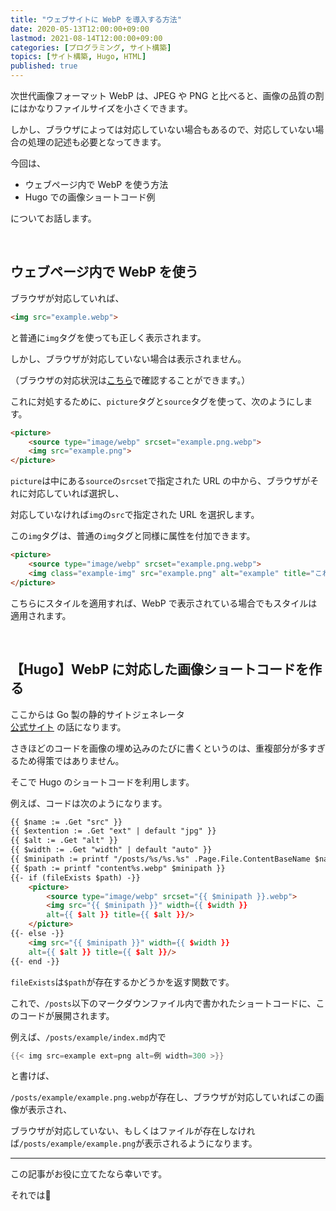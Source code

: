 ```yaml
---
title: "ウェブサイトに WebP を導入する方法"
date: 2020-05-13T12:00:00+09:00
lastmod: 2021-08-14T12:00:00+09:00
categories: [プログラミング, サイト構築]
topics: [サイト構築, Hugo, HTML]
published: true
---
```


次世代画像フォーマット WebP は、JPEG や PNG と比べると、画像の品質の割にはかなりファイルサイズを小さくできます。

しかし、ブラウザによっては対応していない場合もあるので、対応していない場合の処理の記述も必要となってきます。

今回は、

- ウェブページ内で WebP を使う方法
- Hugo での画像ショートコード例

についてお話します。

<!--more-->

<br/>

## ウェブページ内で WebP を使う

ブラウザが対応していれば、

```html hide_nums
<img src="example.webp">
```

と普通に`img`タグを使っても正しく表示されます。

しかし、ブラウザが対応していない場合は表示されません。

（ブラウザの対応状況は[こちら](https://caniuse.com/#feat=webp)で確認することができます。）

これに対処するために、`picture`タグと`source`タグを使って、次のようにします。

```html
<picture>
    <source type="image/webp" srcset="example.png.webp">
    <img src="example.png">
</picture>
```

`picture`は中にある`source`の`srcset`で指定された URL の中から、ブラウザがそれに対応していれば選択し、

対応していなければ`img`の`src`で指定された URL を選択します。

この`img`タグは、普通の`img`タグと同様に属性を付加できます。

```html hl_lines=3 inline_hl=3:4-8,16-26
<picture>
    <source type="image/webp" srcset="example.png.webp">
    <img class="example-img" src="example.png" alt="example" title="これは例です">
</picture>
```

こちらにスタイルを適用すれば、WebP で表示されている場合でもスタイルは適用されます。

<relpos link="gazo-saitekika" />

<br/>

## 【Hugo】WebP に対応した画像ショートコードを作る

ここからは
<tltp label="Hugo">Go 製の静的サイトジェネレータ<br/>[公式サイト](https://gohugo.io)</tltp>
の話になります。

さきほどのコードを画像の埋め込みのたびに書くというのは、重複部分が多すぎるため得策ではありません。

そこで Hugo のショートコードを利用します。

例えば、コードは次のようになります。

```html name=img.html
{{ $name := .Get "src" }}
{{ $extention := .Get "ext" | default "jpg" }}
{{ $alt := .Get "alt" }}
{{ $width := .Get "width" | default "auto" }}
{{ $minipath := printf "/posts/%s/%s.%s" .Page.File.ContentBaseName $name $extention }}
{{ $path := printf "content%s.webp" $minipath }}
{{- if (fileExists $path) -}}
    <picture>
        <source type="image/webp" srcset="{{ $minipath }}.webp">
        <img src="{{ $minipath }}" width={{ $width }} 
        alt={{ $alt }} title={{ $alt }}/>
    </picture>
{{- else -}}
    <img src="{{ $minipath }}" width={{ $width }}
    alt={{ $alt }} title={{ $alt }}/>
{{- end -}}
```

`fileExists`は`$path`が存在するかどうかを返す関数です。

これで、`/posts`以下のマークダウンファイル内で書かれたショートコードに、このコードが展開されます。

例えば、`/posts/example/index.md`内で

```go hide_nums
{{< img src=example ext=png alt=例 width=300 >}}
```

と書けば、

`/posts/example/example.png.webp`が存在し、ブラウザが対応していればこの画像が表示され、

ブラウザが対応していない、もしくはファイルが存在しなければ`/posts/example/example.png`が表示されるようになります。

---

この記事がお役に立てたなら幸いです。

それでは👋
